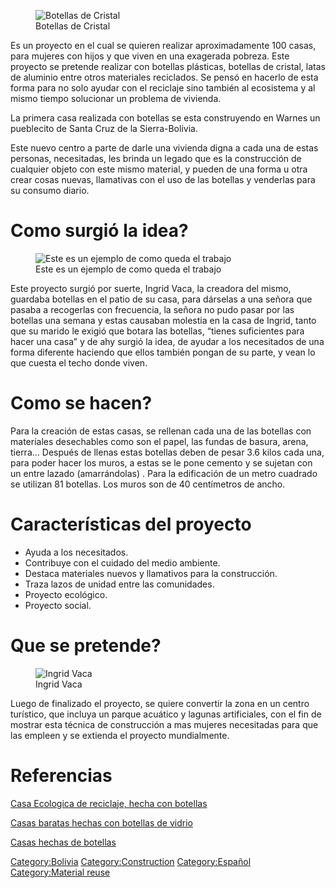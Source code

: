 {{lang|[[Centro Ecoagroturistico|Español]] - [[Eco-agro Tourist Center|English]]}}

[[File:dsc01454.jpg|thumb|right|Botellas de Cristal]]

Es un proyecto en el cual se quieren realizar aproximadamente 100 casas, para mujeres con hijos y que viven en una exagerada pobreza. Este proyecto se pretende realizar con botellas plásticas, botellas de cristal, latas de aluminio entre otros materiales reciclados. Se pensó en hacerlo de esta forma para no solo ayudar con el reciclaje sino también al ecosistema y al mismo tiempo solucionar un problema de vivienda. 

La primera casa realizada con botellas se esta construyendo en Warnes un pueblecito de Santa Cruz de la Sierra-Bolivia. 

Este nuevo centro a parte de darle una vivienda digna a cada una de estas personas, necesitadas, les brinda un legado que es la construcción de cualquier objeto con este mismo material, y pueden de una forma u otra crear cosas nuevas, llamativas con el uso de las botellas y venderlas para su consumo diario. 

=Como surgió la idea?=

[[File:dsc01050.jpg|thumb|left|Este es un ejemplo de como queda el trabajo]]

Este proyecto surgió por suerte, Ingrid Vaca, la creadora del mismo, guardaba botellas en el patio de su casa, para dárselas a una señora que pasaba a recogerlas con frecuencia, la señora no pudo pasar por las botellas una semana y estas causaban molestia en la casa de Ingrid, tanto que su marido le exigió que botara las botellas, “tienes suficientes para hacer una casa” y de ahy surgió la idea, de ayudar a los necesitados de una forma diferente haciendo que ellos también pongan de su parte, y vean lo que cuesta el techo donde viven. 

=Como se hacen?=

Para la creación de estas casas, se rellenan cada una de las botellas con materiales desechables como son el papel, las fundas de basura, arena, tierra… Después de llenas estas botellas deben de pesar 3.6 kilos cada una, para poder hacer los muros, a estas se le pone cemento y se sujetan con un entre lazado (amarrándolas) .  Para la edificación de un metro cuadrado se utilizan 81 botellas. Los muros son de 40 centímetros de ancho. 

=Características del proyecto=

*Ayuda a los necesitados. 
*Contribuye con el cuidado del medio ambiente. 
*Destaca materiales nuevos y llamativos para la construcción. 
*Traza lazos de unidad entre las comunidades. 
*Proyecto ecológico.
*Proyecto social. 

=Que se pretende?= 

[[File:Casas-de-botellas-3.jpg|thumb|right|Ingrid Vaca]]

Luego de finalizado el proyecto, se quiere convertir la zona en un centro turístico, que incluya un parque acuático y lagunas artificiales, con el fin de mostrar esta técnica de construcción a mas mujeres necesitadas para que las empleen y se extienda el proyecto mundialmente. 

=Referencias= 

[http://www.rinconabstracto.com/2011/02/casa-ecologica-de-reciclaje-hecha-con.html Casa Ecologica de reciclaje, hecha con botellas]

[http://verdeporquetequieroverde.wordpress.com/2010/03/24/casas-baratas-hechas-con-botellas-de-vidrio/ Casas baratas hechas con botellas de vidrio]

[http://ynlch.blogspot.com/2009/12/casas-hechas-de-botellas.html Casas hechas de botellas]

[[Category:Bolivia]]
[[Category:Construction]]
[[Category:Español]]
[[Category:Material reuse]]